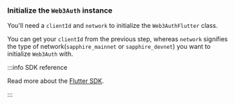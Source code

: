 ### Initialize the `Web3Auth` instance

You'll need a `clientId` and `network` to initialize the `Web3AuthFlutter` class.

You can get your `clientId` from the previous step, whereas `network` signifies the type of
network(`sapphire_mainnet` or `sapphire_devnet`) you want to initialize `Web3Auth` with.

:::info SDK reference

Read more about the [Flutter SDK](/embedded-wallets/sdk/flutter).

:::
